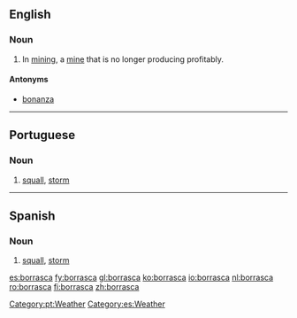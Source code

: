 ==English==

===Noun===
{{en-noun}}

# In [[mining]], a [[mine]] that is no longer producing profitably.

====Antonyms====
* [[bonanza]]

----

==Portuguese==

===Noun===
{{pt-noun|f}}

# [[squall]], [[storm]]

[[Category:pt:Weather]]

----

==Spanish==

===Noun===
{{es-noun|f}}

# [[squall]], [[storm]]

[[Category:es:Weather]]

[[es:borrasca]]
[[fy:borrasca]]
[[gl:borrasca]]
[[ko:borrasca]]
[[io:borrasca]]
[[nl:borrasca]]
[[ro:borrasca]]
[[fi:borrasca]]
[[zh:borrasca]]